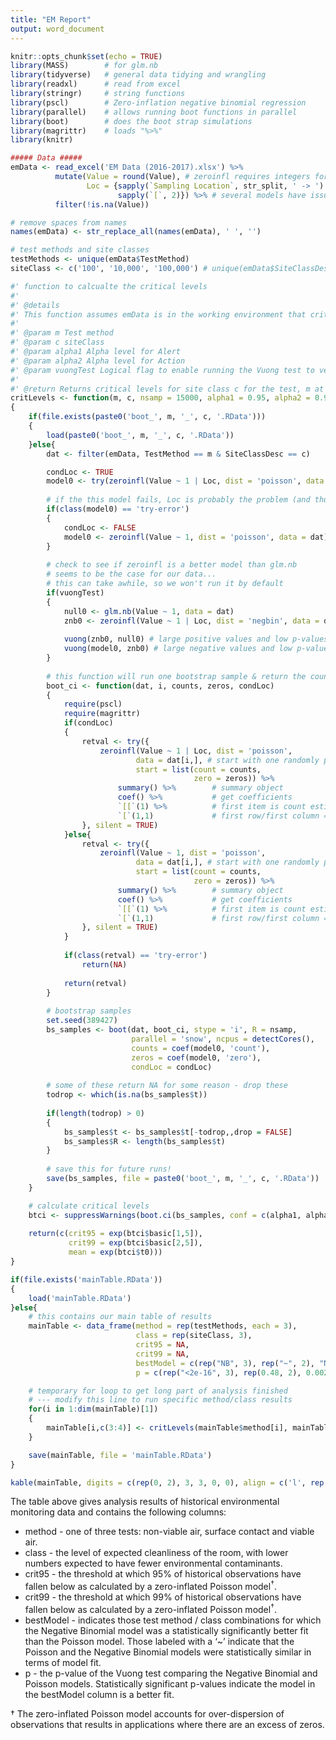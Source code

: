 ```yaml
---
title: "EM Report"
output: word_document
---
```


```r
knitr::opts_chunk$set(echo = TRUE)
library(MASS)        # for glm.nb
library(tidyverse)   # general data tidying and wrangling
library(readxl)      # read from excel
library(stringr)     # string functions
library(pscl)        # Zero-inflation negative binomial regression
library(parallel)    # allows running boot functions in parallel
library(boot)        # does the boot strap simulations
library(magrittr)    # loads "%>%"
library(knitr)

##### Data #####
emData <- read_excel('EM Data (2016-2017).xlsx') %>%
          mutate(Value = round(Value), # zeroinfl requires integers for Value - might be on a different scale
                 Loc = {sapply(`Sampling Location`, str_split, ' -> ') %>%
                        sapply(`[`, 2)}) %>% # several models have issues with number of locations - do by room
          filter(!is.na(Value))

# remove spaces from names
names(emData) <- str_replace_all(names(emData), ' ', '')

# test methods and site classes
testMethods <- unique(emData$TestMethod)
siteClass <- c('100', '10,000', '100,000') # unique(emData$SiteClassDesc)
```


```r
#' function to calcualte the critical levels
#'
#' @details
#' This function assumes emData is in the working environment that critLevels() is called from.
#'
#' @param m Test method
#' @param c siteClass
#' @param alpha1 Alpha level for Alert
#' @param alpha2 Alpha level for Action
#' @param vuongTest Logical flag to enable running the Vuong test to verify that the zero-invlated model is better than standard negative binomial regression
#' 
#' @return Returns critical levels for site class c for the test, m at two levels: alpha1 and alpha2.
critLevels <- function(m, c, nsamp = 15000, alpha1 = 0.95, alpha2 = 0.99, vuongTest = FALSE)
{
    if(file.exists(paste0('boot_', m, '_', c, '.RData')))
    {
        load(paste0('boot_', m, '_', c, '.RData'))
    }else{
        dat <- filter(emData, TestMethod == m & SiteClassDesc == c)

        condLoc <- TRUE
        model0 <- try(zeroinfl(Value ~ 1 | Loc, dist = 'poisson', data = dat), silent = TRUE)
        
        # if the this model fails, Loc is probably the problem (and thus probably not important for the model)
        if(class(model0) == 'try-error')
        {
            condLoc <- FALSE
            model0 <- zeroinfl(Value ~ 1, dist = 'poisson', data = dat)
        }
        
        # check to see if zeroinfl is a better model than glm.nb
        # seems to be the case for our data...
        # this can take awhile, so we won't run it by default
        if(vuongTest)
        {
            null0 <- glm.nb(Value ~ 1, data = dat)
            znb0 <- zeroinfl(Value ~ 1 | Loc, dist = 'negbin', data = dat)
    
            vuong(znb0, null0) # large positive values and low p-values indicate Zero Inflation model is better
            vuong(model0, znb0) # large negative values and low p-values indicate negative binomial model is better
        }
    
        # this function will run one bootstrap sample & return the count statistic
        boot_ci <- function(dat, i, counts, zeros, condLoc)
        {
            require(pscl)
            require(magrittr)
            if(condLoc)
            {
                retval <- try({
                    zeroinfl(Value ~ 1 | Loc, dist = 'poisson',
                            data = dat[i,], # start with one randomly picked row
                            start = list(count = counts,
                                         zero = zeros)) %>%
                        summary() %>%        # summary object
                        coef() %>%           # get coefficients
                        `[[`(1) %>%          # first item is count estimates
                        `[`(1,1)             # first row/first column = estimate
                }, silent = TRUE)
            }else{
                retval <- try({
                    zeroinfl(Value ~ 1, dist = 'poisson',
                            data = dat[i,], # start with one randomly picked row
                            start = list(count = counts,
                                         zero = zeros)) %>%
                        summary() %>%        # summary object
                        coef() %>%           # get coefficients
                        `[[`(1) %>%          # first item is count estimates
                        `[`(1,1)             # first row/first column = estimate
                }, silent = TRUE)
            }
        
            if(class(retval) == 'try-error')
                return(NA)
        
            return(retval)
        }
    
        # bootstrap samples
        set.seed(389427)
        bs_samples <- boot(dat, boot_ci, stype = 'i', R = nsamp, 
                           parallel = 'snow', ncpus = detectCores(),
                           counts = coef(model0, 'count'),
                           zeros = coef(model0, 'zero'),
                           condLoc = condLoc)
        
        # some of these return NA for some reason - drop these
        todrop <- which(is.na(bs_samples$t))
        
        if(length(todrop) > 0)
        {
            bs_samples$t <- bs_samples$t[-todrop,,drop = FALSE]
            bs_samples$R <- length(bs_samples$t)
        }
        
        # save this for future runs!
        save(bs_samples, file = paste0('boot_', m, '_', c, '.RData'))
    }

    # calculate critical levels
    btci <- suppressWarnings(boot.ci(bs_samples, conf = c(alpha1, alpha2)))
    
    return(c(crit95 = exp(btci$basic[1,5]),
             crit99 = exp(btci$basic[2,5]),
             mean = exp(btci$t0)))
}

if(file.exists('mainTable.RData'))
{
    load('mainTable.RData')
}else{
    # this contains our main table of results
    mainTable <- data_frame(method = rep(testMethods, each = 3),
                            class = rep(siteClass, 3),
                            crit95 = NA,
                            crit99 = NA,
                            bestModel = c(rep("NB", 3), rep("~", 2), "NB", "~", rep("NB", 2)),
                            p = c(rep("<2e-16", 3), rep(0.48, 2), 0.002, 0.27, 0.002, "7e-6"))

    # temporary for loop to get long part of analysis finished
    # --- modify this line to run specific method/class results
    for(i in 1:dim(mainTable)[1])
    {
        mainTable[i,c(3:4)] <- critLevels(mainTable$method[i], mainTable$class[i])[1:2]
    }

    save(mainTable, file = 'mainTable.RData')
}
```

```r
kable(mainTable, digits = c(rep(0, 2), 3, 3, 0, 0), align = c('l', rep('r', 5)))
```

The table above gives analysis results of historical environmental monitoring data and contains the following columns:

 * method - one of three tests: non-viable air, surface contact and viable air.
 * class - the level of expected cleanliness of the room, with lower numbers expected to have fewer environmental contaminants.
 * crit95 - the threshold at which 95% of historical observations have fallen below as calculated by a zero-inflated Poisson model^†^.
 * crit99 - the threshold at which 99% of historical observations have fallen below as calculated by a zero-inflated Poisson model^†^.
 * bestModel - indicates those test method / class combinations for which the Negative Binomial model was a statistically significantly better fit than the Poisson model. Those labeled with a '~' indicate that the Poisson and the Negative Binomial models were statistically similar in terms of model fit.
 * p - the p-value of the Vuong test comparing the Negative Binomial and Poisson models. Statistically significant p-values indicate the model in the bestModel column is a better fit.
 
† The zero-inflated Poisson model accounts for over-dispersion of observations that results in applications where there are an excess of zeros.
